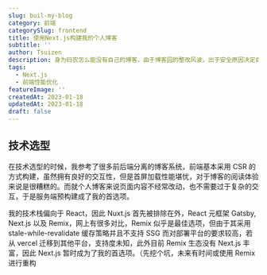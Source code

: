 ```yaml
---
slug: buil-my-blog
category: 前端
categorySlug: frontend
title: 使用Next.js构建我的个人博客
subtitle: ''
author: Tsuizen
description: 身为码农怎么能没有自己的博客，由于博客园的整改风波，出于安全原因决定自己搭建，顺便可以练习技术以及督促自己更新🧐。
tags:
  - Next.js
  - 前端性能优化
featureImage: ''
createdAt: 2023-01-18
updatedAt: 2023-01-18
draft: false
---
```


## 技术选型

在技术选型的时候，我参考了很多前后端分离的博客系统，前端基本采用 CSR 的方式构建，虽然拥有良好的交互性，但是首屏加载性能堪忧，对于博客的阅读体验来说是很糟糕的。而就个人博客来说页面内容不经常改动，也不需要过于复杂的交互，于是服务端预构建成了我的首选项。

我的技术栈偏向于 React，因此 Nuxt.js 首先被排除在外，React 元框架 Gatsby, Next.js 以及 Remix，网上有很多对比，Remix 似乎是最佳选项，但由于其采用 stale-while-revalidate 缓存策略并且不支持 SSG 而对部署平台的要求较高，若从 vercel 迁移到其他平台，支持度未知，此外目前 Remix 生态没有 Next.js 丰富，因此 Next.js 暂时成为了我的首选项。（先挖个坑，未来有时间或使用 Remix 进行重构
